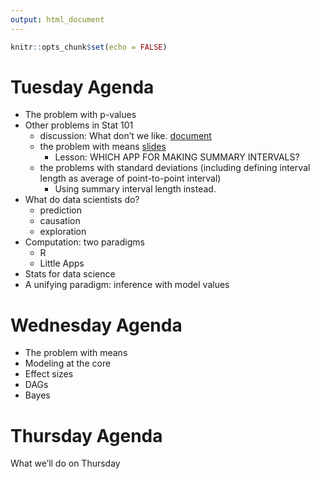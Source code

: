 ```yaml
---
output: html_document
---
```


```r
knitr::opts_chunk$set(echo = FALSE)
```

# Tuesday Agenda

- The problem with p-values
- Other problems in Stat 101
    - discussion: What don't we like. [document](https://docs.google.com/document/d/1FCIgrFNXQ_q4p-WRXtLtNY1HdH5i24uQS9frDBc3z7g/edit?usp=sharing)
    - the problem with means [slides]()
        - Lesson: WHICH APP FOR MAKING  SUMMARY INTERVALS?
    - the problems with standard deviations (including defining interval length as average of point-to-point interval)
        - Using summary interval length instead.
- What do data scientists do?
    - prediction
    - causation 
    - exploration
- Computation: two paradigms
    - R
    - Little Apps
- Stats for data science
- A unifying paradigm: inference with model values

# Wednesday Agenda

- The problem with means
- Modeling at the core
- Effect sizes
- DAGs
- Bayes

# Thursday Agenda

What we'll do on Thursday




